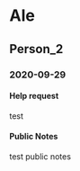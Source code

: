 # Ale

## Person_2

### 2020-09-29

#### Help request

test

#### Public Notes

test public notes



